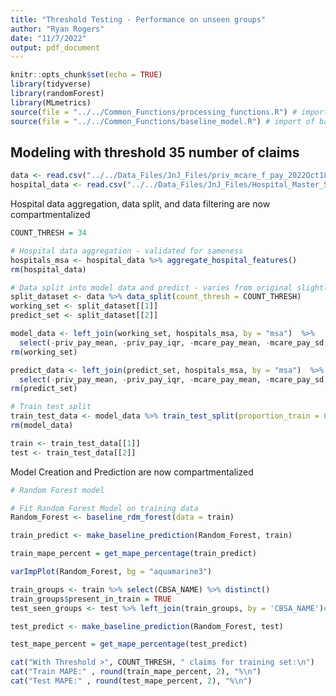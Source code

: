 ```yaml
---
title: "Threshold Testing - Performance on unseen groups"
author: "Ryan Rogers"
date: "11/7/2022"
output: pdf_document
---
```


```r
knitr::opts_chunk$set(echo = TRUE)
library(tidyverse)
library(randomForest)
library(MLmetrics)
source(file = "../../Common_Functions/processing_functions.R") # import of data_split transformation
source(file = "../../Common_Functions/baseline_model.R") # import of baseline model
```

## Modeling with threshold 35 number of claims

```r
data <- read.csv("../../Data_Files/JnJ_Files/priv_mcare_f_pay_2022Oct18.csv")
hospital_data <- read.csv("../../Data_Files/JnJ_Files/Hospital_Master_Sheet.csv")
```

Hospital data aggregation, data split, and data filtering are now compartmentalized
```r
COUNT_THRESH = 34
```



```r
# Hospital data aggregation - validated for sameness
hospitals_msa <- hospital_data %>% aggregate_hospital_features()
rm(hospital_data)

# Data split into model data and predict - varies from original slightly
split_dataset <- data %>% data_split(count_thresh = COUNT_THRESH)
working_set <- split_dataset[[1]]
predict_set <- split_dataset[[2]]

model_data <- left_join(working_set, hospitals_msa, by = "msa")  %>%
  select(-priv_pay_mean, -priv_pay_iqr, -mcare_pay_mean, -mcare_pay_sd, -Urban, -msa)
rm(working_set)

predict_data <- left_join(predict_set, hospitals_msa, by = "msa")  %>%
  select(-priv_pay_mean, -priv_pay_iqr, -mcare_pay_mean, -mcare_pay_sd, -Urban, -msa)
rm(predict_set)

# Train test split
train_test_data <- model_data %>% train_test_split(proportion_train = 0.8)
rm(model_data)

train <- train_test_data[[1]]
test <- train_test_data[[2]]

```

Model Creation and Prediction are now compartmentalized

```r
# Random Forest model

# Fit Random Forest Model on training data
Random_Forest <- baseline_rdm_forest(data = train)

train_predict <- make_baseline_prediction(Random_Forest, train)

train_mape_percent = get_mape_percentage(train_predict)
```


```r
varImpPlot(Random_Forest, bg = "aquamarine3")

```

```r
train_groups <- train %>% select(CBSA_NAME) %>% distinct()
train_groups$present_in_train = TRUE
test_seen_groups <- test %>% left_join(train_groups, by = 'CBSA_NAME')# %>% filter(present_in_train == TRUE)
```


```r
test_predict <- make_baseline_prediction(Random_Forest, test)

test_mape_percent = get_mape_percentage(test_predict)
```

```r
cat("With Threshold >", COUNT_THRESH, " claims for training set:\n")
cat("Train MAPE:" , round(train_mape_percent, 2), "%\n")
cat("Test MAPE:" , round(test_mape_percent, 2), "%\n")
```
